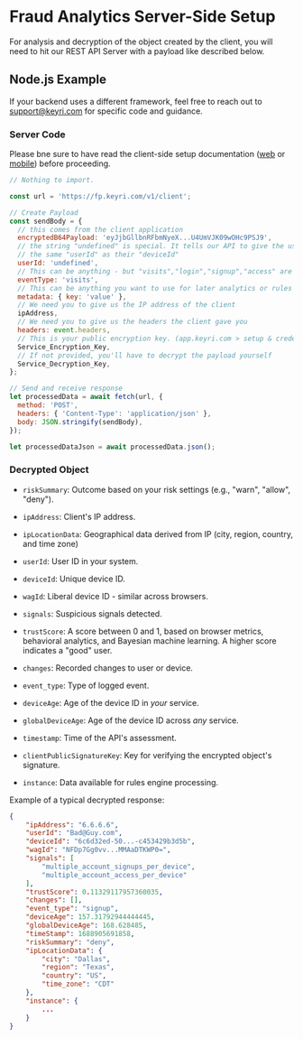 
# Fraud Analytics Server-Side Setup

For analysis and decryption of the object created by the client, you will need
to hit our REST API Server with a payload like described below.

## Node.js Example

If your backend uses a different framework, feel free to reach out to
support@keyri.com for specific code and guidance.

### Server Code

Please bne sure to have read the client-side setup documentation
([web](/fraud-prevention/web-fingerprinting) or
[mobile](/fraud-prevention/mobile-fingerprinting)) before proceeding.

```javascript copy
// Nothing to import.

const url = 'https://fp.keyri.com/v1/client';

// Create Payload
const sendBody = {
  // this comes from the client application
  encryptedB64Payload: 'eyJjbGllbnRFbmNyeX...U4UmVJK09wOHc9PSJ9',
  // the string "undefined" is special. It tells our API to give the user
  // the same "userId" as their "deviceId"
  userId: 'undefined',
  // This can be anything - but "visits","login","signup","access" are common.
  eventType: 'visits',
  // This can be anything you want to use for later analytics or rules
  metadata: { key: 'value' },
  // We need you to give us the IP address of the client
  ipAddress,
  // We need you to give us the headers the client gave you
  headers: event.headers,
  // This is your public encryption key. (app.keyri.com > setup & credentials > Service Encryption Key)
  Service_Encryption_Key,
  // If not provided, you'll have to decrypt the payload yourself
  Service_Decryption_Key,
};

// Send and receive response
let processedData = await fetch(url, {
  method: 'POST',
  headers: { 'Content-Type': 'application/json' },
  body: JSON.stringify(sendBody),
});

let processedDataJson = await processedData.json();
```

### Decrypted Object

- `riskSummary`: Outcome based on your risk settings (e.g., "warn", "allow",
  "deny").

- `ipAddress`: Client's IP address.

- `ipLocationData`: Geographical data derived from IP (city, region, country,
  and time zone)

- `userId`: User ID in your system.

- `deviceId`: Unique device ID.

- `wagId`: Liberal device ID - similar across browsers.

- `signals`: Suspicious signals detected.

- `trustScore`: A score between 0 and 1, based on browser metrics, behavioral
  analytics, and Bayesian machine learning. A higher score indicates a "good"
  user.

- `changes`: Recorded changes to user or device.

- `event_type`: Type of logged event.

- `deviceAge`: Age of the device ID in _your_ service.

- `globalDeviceAge`: Age of the device ID across _any_ service.

- `timestamp`: Time of the API's assessment.

- `clientPublicSignatureKey`: Key for verifying the encrypted object's
  signature.

- `instance`: Data available for rules engine processing.

Example of a typical decrypted response:

```json
{
    "ipAddress": "6.6.6.6",
    "userId": "Bad@Guy.com",
    "deviceId": "6c6d32ed-50...-c453429b3d5b",
    "wagId": "NFDp7Gg0vv...MMAaDTKWP0=",
    "signals": [
        "multiple_account_signups_per_device",
        "multiple_account_access_per_device"
    ],
    "trustScore": 0.11329117957360035,
    "changes": [],
    "event_type": "signup",
    "deviceAge": 157.31792944444445,
    "globalDeviceAge": 168.628485,
    "timeStamp": 1688905691858,
    "riskSummary": "deny",
    "ipLocationData": {
        "city": "Dallas",
        "region": "Texas",
        "country": "US",
        "time_zone": "CDT"
    },
    "instance": {
        ...
    }
}
```
